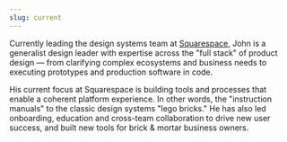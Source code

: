 ```yaml
---
slug: current
---
```


Currently leading the design systems team at [Squarespace](https://squarespace.com), John is a generalist design leader with expertise across the "full stack" of product design — from clarifying complex ecosystems and business needs to executing prototypes and production software in code.

His current focus at Squarespace is building tools and processes that enable a coherent platform experience. In other words, the "instruction manuals" to the classic design systems "lego bricks." He has also led onboarding, education and cross-team collaboration to drive new user success, and built new tools for brick & mortar business owners. 